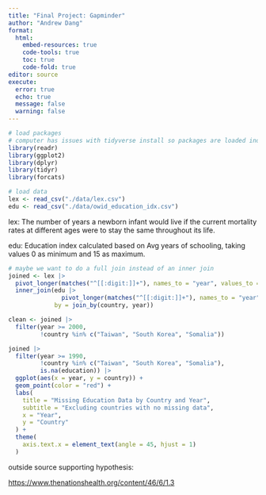 ```yaml
---
title: "Final Project: Gapminder"
author: "Andrew Dang"
format: 
  html:
    embed-resources: true
    code-tools: true
    toc: true
    code-fold: true
editor: source
execute: 
  error: true
  echo: true
  message: false
  warning: false
---
```


```r
# load packages
# computer has issues with tidyverse install so packages are loaded individually
library(readr) 
library(ggplot2)
library(dplyr)
library(tidyr)
library(forcats)
```

```r
# load data
lex <- read_csv("./data/lex.csv")
edu <- read_csv("./data/owid_education_idx.csv")
```

lex: The number of years a newborn infant would live if the current mortality rates at different ages were to stay the same throughout its life.

edu: Education index calculated based on Avg years of schooling, taking values 0 as minimum and 15 as maximum.

```r
# maybe we want to do a full join instead of an inner join
joined <- lex |>
  pivot_longer(matches("^[[:digit:]]+"), names_to = "year", values_to = "life_expectancy") |>
  inner_join(edu |>
               pivot_longer(matches("^[[:digit:]]+"), names_to = "year", values_to = "education"),
             by = join_by(country, year))

clean <- joined |> 
  filter(year >= 2000,
         !country %in% c("Taiwan", "South Korea", "Somalia"))
```

```r
joined |> 
  filter(year >= 1990,
         !country %in% c("Taiwan", "South Korea", "Somalia"),
         is.na(education)) |> 
  ggplot(aes(x = year, y = country)) +
  geom_point(color = "red") +
  labs(
    title = "Missing Education Data by Country and Year",
    subtitle = "Excluding countries with no missing data",
    x = "Year",
    y = "Country"
  ) + 
  theme(
    axis.text.x = element_text(angle = 45, hjust = 1)
  )


```

outside source supporting hypothesis:

<https://www.thenationshealth.org/content/46/6/1.3>
